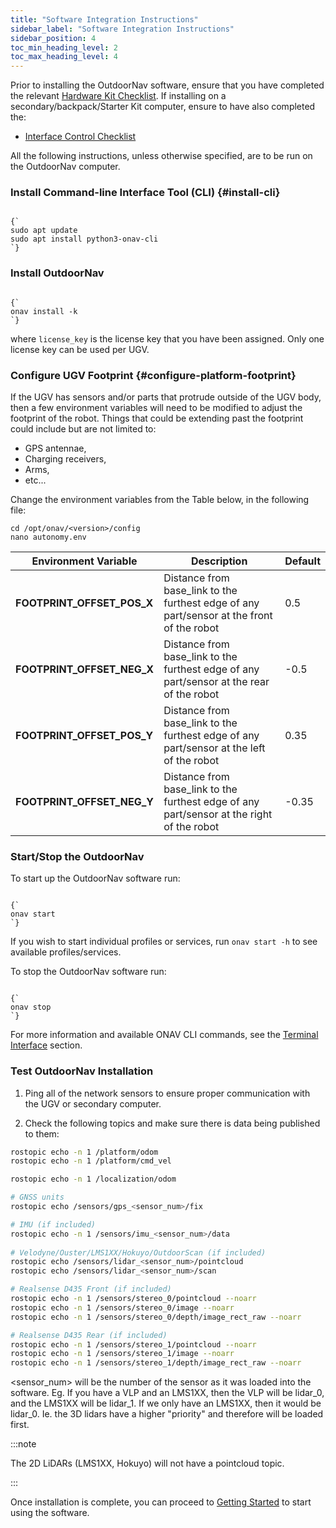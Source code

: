 ---
title: "Software Integration Instructions"
sidebar_label: "Software Integration Instructions"
sidebar_position: 4
toc_min_heading_level: 2
toc_max_heading_level: 4
---


Prior to installing the OutdoorNav software, ensure that you have completed the relevant [Hardware Kit Checklist](hardware_integration_requirements/hardware_integration_requirements.mdx). If installing on a secondary/backpack/Starter Kit computer, ensure to have also completed the:
- [Interface Control Checklist](interface_control_requirements.mdx)

All the following instructions, unless otherwise specified, are to be run on the OutdoorNav computer.

### Install Command-line Interface Tool (CLI) {#install-cli}

<code>
{`
sudo apt update
sudo apt install python3-onav-cli
`}
</code>

### Install OutdoorNav

<code>
{`
onav install -k <license_key>
`}
</code>

where `license_key` is the license key that you have been assigned. Only one license key can be used per UGV.

### Configure UGV Footprint {#configure-platform-footprint}

If the UGV has sensors and/or parts that protrude outside of the UGV body, then a few environment variables will need to be modified to adjust the footprint of the robot. Things that could be extending past the footprint could include but are not limited to:

-   GPS antennae,
-   Charging receivers,
-   Arms,
-   etc...

Change the environment variables from the Table below, in the following file:

```
cd /opt/onav/<version>/config
nano autonomy.env
```

| Environment Variable        | Description                            | Default |
|-----------------------------|----------------------------------------|---------|
| **FOOTPRINT_OFFSET_POS_X**  | Distance from base_link to the furthest edge of any part/sensor at the front of the robot | 0.5   |
| **FOOTPRINT_OFFSET_NEG_X**  | Distance from base_link to the furthest edge of any part/sensor at the rear of the robot  | -0.5  |
| **FOOTPRINT_OFFSET_POS_Y**  | Distance from base_link to the furthest edge of any part/sensor at the left of the robot  | 0.35  |
| **FOOTPRINT_OFFSET_NEG_Y**  | Distance from base_link to the furthest edge of any part/sensor at the right of the robot | -0.35 |


### Start/Stop the OutdoorNav

To start up the OutdoorNav software run:

<code>
{`
onav start
`}
</code>

If you wish to start individual profiles or services, run `onav start -h` to see available profiles/services.

To stop the OutdoorNav software run:

<code>
{`
onav stop
`}
</code>

For more information and available ONAV CLI commands, see the [Terminal Interface](../getting_started/terminal_interface.mdx) section.

### Test OutdoorNav Installation

1. Ping all of the network sensors to ensure proper communication with the UGV or secondary computer.

2. Check the following topics and make sure there is data being published to them:

``` bash
rostopic echo -n 1 /platform/odom
rostopic echo -n 1 /platform/cmd_vel

rostopic echo -n 1 /localization/odom

# GNSS units
rostopic echo /sensors/gps_<sensor_num>/fix

# IMU (if included)
rostopic echo -n 1 /sensors/imu_<sensor_num>/data
 
# Velodyne/Ouster/LMS1XX/Hokuyo/OutdoorScan (if included)
rostopic echo /sensors/lidar_<sensor_num>/pointcloud
rostopic echo /sensors/lidar_<sensor_num>/scan

# Realsense D435 Front (if included)
rostopic echo -n 1 /sensors/stereo_0/pointcloud --noarr
rostopic echo -n 1 /sensors/stereo_0/image --noarr
rostopic echo -n 1 /sensors/stereo_0/depth/image_rect_raw --noarr

# Realsense D435 Rear (if included)
rostopic echo -n 1 /sensors/stereo_1/pointcloud --noarr
rostopic echo -n 1 /sensors/stereo_1/image --noarr
rostopic echo -n 1 /sensors/stereo_1/depth/image_rect_raw --noarr
```

<sensor_num> will be the number of the sensor as it was loaded into the software. Eg. If you have a VLP and an LMS1XX, then the VLP will be lidar_0, and the LMS1XX will be lidar_1. If we only have an LMS1XX, then it would be lidar_0. Ie. the 3D lidars have a higher "priority" and therefore will be loaded first.

:::note

The 2D LiDARs (LMS1XX, Hokuyo) will not have a pointcloud topic.

:::

Once installation is complete, you can proceed to [Getting Started](../getting_started/system_setup.mdx) to start using the software.
